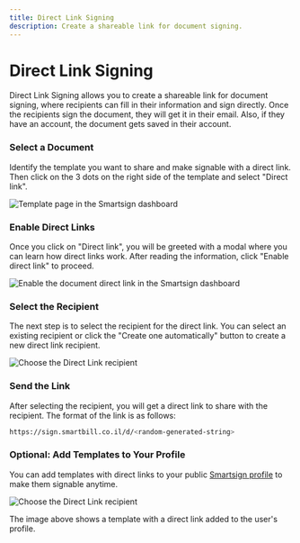 ```yaml
---
title: Direct Link Signing
description: Create a shareable link for document signing.
---
```



# Direct Link Signing

Direct Link Signing allows you to create a shareable link for document signing, where recipients can fill in their information and sign directly. Once the recipients sign the document, they will get it in their email. Also, if they have an account, the document gets saved in their account.

<Steps>

### Select a Document

Identify the template you want to share and make signable with a direct link. Then click on the 3 dots on the right side of the template and select "Direct link".

![Template page in the Smartsign dashboard](/direct-links/document-direct-link-documenso.webp)

### Enable Direct Links

Once you click on "Direct link", you will be greeted with a modal where you can learn how direct links work. After reading the information, click "Enable direct link" to proceed.

![Enable the document direct link in the Smartsign dashboard](/direct-links/enable-document-direct-link-modal.webp)

### Select the Recipient

The next step is to select the recipient for the direct link. You can select an existing recipient or click the "Create one automatically" button to create a new direct link recipient.

![Choose the Direct Link recipient](/direct-links/choose-direct-link-recipient-documenso.webp)

### Send the Link

After selecting the recipient, you will get a direct link to share with the recipient. The format of the link is as follows:

```bash
https://sign.smartbill.co.il/d/<random-generated-string>
```

### Optional: Add Templates to Your Profile

You can add templates with direct links to your public [Smartsign profile](/users/profile) to make them signable anytime.

![Choose the Direct Link recipient](/direct-links/documenso-profile.webp)

The image above shows a template with a direct link added to the user's profile.

</Steps>
